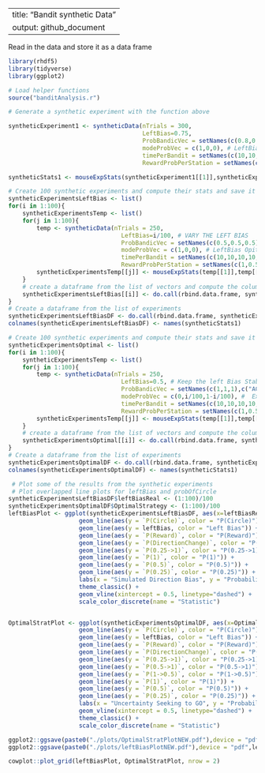 

---
title: "Bandit synthetic Data"
output: github_document
---

Read in the data and store it as a data frame

```r

library(rhdf5)
library(tidyverse)
library(ggplot2)

```


```r
# Load helper functions
source("banditAnalysis.r")

```

```r
# Generate a synthetic experiment with the function above

syntheticExperiment1 <- syntheticData(nTrials = 300,
                                      LeftBias=0.75,
                                      ProbBandicVec = setNames(c(0.8,0.8,0.8),c("AC>A","AB>A","BC>B")),
                                      modeProbVec = c(1,0,0), # LeftBias Opitmal Explorer
                                      timePerBandit = setNames(c(10,10,10,10,10,10),c("AC>A","AC>C","AB>A","AB>B","BC>B","BC>C")),
                                      RewardProbPerStation = setNames(c(1,0.5,0.25),c("A","B","C")))

syntheticStats1 <- mouseExpStats(syntheticExperiment1[[1]],syntheticExperiment1[[2]],"Synthetic Experiment Test 1")
```

```r

# Create 100 synthetic experiments and compute their stats and save it as a dataframe 
syntheticExperimentsLeftBias <- list()
for(i in 1:100){
    syntheticExperimentsTemp <- list()
    for(j in 1:100){	
        temp <- syntheticData(nTrials = 250,
                                LeftBias=i/100, # VARY THE LEFT BIAS
                                ProbBandicVec = setNames(c(0.5,0.5,0.5),c("AC>A","AB>A","BC>B")),
                                modeProbVec = c(1,0,0), # LeftBias Opitmal Explorer
                                timePerBandit = setNames(c(10,10,10,10,10,10),c("AC>A","AC>C","AB>A","AB>B","BC>B","BC>C")),
                                RewardProbPerStation = setNames(c(1,0.5,0.25),c("A","B","C")))
        syntheticExperimentsTemp[[j]] <- mouseExpStats(temp[[1]],temp[[2]],paste0("Synthetic Experiment ",i),FALSE) %>% unname()
    }
    # create a dataframe from the list of vectors and compute the column means, then add that to the list of experiments
    syntheticExperimentsLeftBias[[i]] <- do.call(rbind.data.frame, syntheticExperimentsTemp) %>% colMeans(na.rm=FALSE) %>% unlist()
}
# Create a dataframe from the list of experiments
syntheticExperimentsLeftBiasDF <- do.call(rbind.data.frame, syntheticExperimentsLeftBias) %>% readr::type_convert()
colnames(syntheticExperimentsLeftBiasDF) <- names(syntheticStats1)


```

```r

# Create 100 synthetic experiments and compute their stats and save it as a dataframe 
syntheticExperimentsOptimal <- list()
for(i in 1:100){
    syntheticExperimentsTemp <- list()
    for(j in 1:100){	
        temp <- syntheticData(nTrials = 250,
                                LeftBias=0.5, # Keep the left Bias Stable (random)
                                ProbBandicVec = setNames(c(1,1,1),c("AC>A","AB>A","BC>B")),
                                modeProbVec = c(0,i/100,1-i/100), #  Explorer to optimal
                                timePerBandit = setNames(c(10,10,10,10,10,10),c("AC>A","AC>C","AB>A","AB>B","BC>B","BC>C")),
                                RewardProbPerStation = setNames(c(1,0.5,0.25),c("A","B","C")))
        syntheticExperimentsTemp[[j]] <- mouseExpStats(temp[[1]],temp[[2]],paste0("Synthetic Experiment ",i),FALSE) %>% unname()
    }
    # create a dataframe from the list of vectors and compute the column means, then add that to the list of experiments
    syntheticExperimentsOptimal[[i]] <- do.call(rbind.data.frame, syntheticExperimentsTemp) %>% colMeans(na.rm=FALSE) %>% unlist()
}
# Create a dataframe from the list of experiments
syntheticExperimentsOptimalDF <- do.call(rbind.data.frame, syntheticExperimentsOptimal) %>% readr::type_convert()
colnames(syntheticExperimentsOptimalDF) <- names(syntheticStats1)


```



```r
 # Plot some of the results from the synthetic experiments
 # Plot overlapped line plots for leftBias and probOfCircle
syntheticExperimentsLeftBiasDF$leftBiasReal <- (1:100)/100
syntheticExperimentsOptimalDF$OptimalStrategy <- (1:100)/100
leftBiasPlot <- ggplot(syntheticExperimentsLeftBiasDF, aes(x=leftBiasReal)) + 
                    geom_line(aes(y = `P(Circle)`, color = "P(Circle)")) +
                    geom_line(aes(y = leftBias, color = "Left Bias")) + 
                    geom_line(aes(y = `P(Reward)`, color = "P(Reward)")) +
                    geom_line(aes(y = `P(DirectionChange)`, color = "P(Direction Change)")) +
                    geom_line(aes(y = `P(0.25->1)`, color = "P(0.25->1)")) +
                    geom_line(aes(y = `P(1)`, color = "P(1)")) +
                    geom_line(aes(y = `P(0.5)`, color = "P(0.5)")) +
                    geom_line(aes(y = `P(0.25)`, color = "P(0.25)")) +
                    labs(x = "Simulated Direction Bias", y = "Probability") +
                    theme_classic() + 
                    geom_vline(xintercept = 0.5, linetype="dashed") +
                    scale_color_discrete(name = "Statistic")


OptimalStratPlot <- ggplot(syntheticExperimentsOptimalDF, aes(x=OptimalStrategy)) + 
                    geom_line(aes(y = `P(Circle)`, color = "P(Circle)")) +
                    geom_line(aes(y = leftBias, color = "Left Bias")) + 
                    geom_line(aes(y = `P(Reward)`, color = "P(Reward)")) +
                    geom_line(aes(y = `P(DirectionChange)`, color = "P(Direction Change)")) +
                    geom_line(aes(y = `P(0.25->1)`, color = "P(0.25->1)")) +
                    geom_line(aes(y = `P(0.5->1)`, color = "P(0.5->1)")) +
                    geom_line(aes(y = `P(1->0.5)`, color = "P(1->0.5)")) +
                    geom_line(aes(y = `P(1)`, color = "P(1)")) +
                    geom_line(aes(y = `P(0.5)`, color = "P(0.5)")) +
                    geom_line(aes(y = `P(0.25)`, color = "P(0.25)")) +
                    labs(x = "Uncertainty Seeking to GO", y = "Probability") +
                    geom_vline(xintercept = 0.5, linetype="dashed") +
                    theme_classic() + 
                    scale_color_discrete(name = "Statistic")

ggplot2::ggsave(paste0("./plots/OptimalStratPlotNEW.pdf"),device = "pdf",OptimalStratPlot,width = 8, height = 6)
ggplot2::ggsave(paste0("./plots/leftBiasPlotNEW.pdf"),device = "pdf",leftBiasPlot,width = 8, height = 6)

cowplot::plot_grid(leftBiasPlot, OptimalStratPlot, nrow = 2)

```
  

